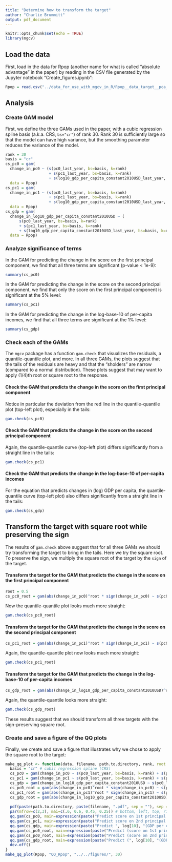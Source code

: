 ```yaml
---
title: "Determine how to transform the target"
author: "Charlie Brummitt"
output: pdf_document
---
```


```r
knitr::opts_chunk$set(echo = TRUE)
library(mgcv)
```

## Load the data

First, load in the data for Rpop (another name for what is called "absolute advantage" in the paper) by reading in the CSV file generated by the Jupyter notebook "Create_figures.ipynb":

```r
Rpop = read.csv("../data_for_use_with_mgcv_in_R/Rpop__data_target__pca_2__target_is_difference_True.csv", header=TRUE)
```

## Analysis

### Create GAM model

First, we define the three GAMs used in the paper, with a cubic regression spline basis (a.k.a. CRS, `bs="cr"`) of rank 30. Rank 30 is sufficiently large so that the model can have high variance, but the smoothing parameter reduces the variance of the model.

```r
rank = 30
basis = "cr"
cs_pc0 = gam(
  change_in_pc0 ~ (s(pc0_last_year, bs=basis, k=rank)
                   + s(pc1_last_year, bs=basis, k=rank)
                   + s(log10_gdp_per_capita_constant2010USD_last_year, bs=basis, k=rank)),
  data = Rpop)
cs_pc1 = gam(
  change_in_pc1 ~ (s(pc0_last_year, bs=basis, k=rank)
                   + s(pc1_last_year, bs=basis, k=rank)
                   + s(log10_gdp_per_capita_constant2010USD_last_year, bs=basis, k=rank)),
  data = Rpop)
cs_gdp = gam(
  change_in_log10_gdp_per_capita_constant2010USD ~ (
      s(pc0_last_year, bs=basis, k=rank)
      + s(pc1_last_year, bs=basis, k=rank)
      + s(log10_gdp_per_capita_constant2010USD_last_year, bs=basis, k=rank)),
  data = Rpop)
```

### Analyze significance of terms


In the GAM for predicting the change in the score on the first principal component, we find that all three terms are significant (p-value < 1e-9):
```r
summary(cs_pc0)
```

In the GAM for predicting the change in the score on the second principal component, we find that only the score on the first principal component is significant at the 5% level:
```r
summary(cs_pc1)
```

In the GAM for predicting the change in the log-base-10 of per-capita incomes, we find that all three terms are significant at the 1% level:
```r
summary(cs_gdp)
```

### Check each of the GAMs

The `mgcv` package has a function `gam.check` that visualizes the residuals, a quantile-quantile plot, and more. In all three GAMs, the plots suggest that the tails of the residuals are heavy and that the "sholders" are narrow (compared to a normal distribution). These plots suggest that may want to apply (1/4)th root or square root to the response.

#### Check the GAM that predicts the change in the score on the first principal component

Notice in particular the deviation from the red line in the quantile-quantile plot (top-left plot), especially in the tails:

```r
gam.check(cs_pc0)
```

#### Check the GAM that predicts the change in the score on the second principal component

Again, the quantile-quantile curve (top-left plot) differs significantly from a straight line in the tails:

```r
gam.check(cs_pc1)
```

#### Check the GAM that predicts the change in the log-base-10 of per-capita incomes

For the equation that predicts changes in (log) GDP per capita, the quantile-quantile curve (top-left plot) also differs significantly from a straight line in the tails:

```r
gam.check(cs_gdp)
```


## Transform the target with square root while preserving the sign

The results of `gam.check` above suggest that for all three GAMs we should try transforming the target to bring in the tails. Here we try the square root. To preserve the sign, we multiply the square root of the target by the `sign` of the target.

#### Transform the target for the GAM that predicts the change in the score on the first principal component

```r
root = 0.5
cs_pc0_root = gam(abs(change_in_pc0)^root * sign(change_in_pc0) ~ s(pc0_last_year, bs=basis, k=rank) + s(pc1_last_year, bs=basis, k=rank) + s(log10_gdp_per_capita_constant2010USD_last_year, bs=basis, k=rank), data = Rpop)
```

Now the quantile-quantile plot looks much more straight:
```r
gam.check(cs_pc0_root)
```

#### Transform the target for the GAM that predicts the change in the score on the second principal component

```r
cs_pc1_root = gam(abs(change_in_pc1)^root * sign(change_in_pc1) ~ s(pc0_last_year, bs=basis, k=rank) + s(pc1_last_year, bs=basis, k=rank) + s(log10_gdp_per_capita_constant2010USD_last_year, bs=basis, k=rank), data = Rpop)
```

Again, the quantile-quantile plot now looks much more straight:
```r
gam.check(cs_pc1_root)
```

#### Transform the target for the GAM that predicts the change in the log-base-10 of per-capita incomes

```r
cs_gdp_root = gam(abs(change_in_log10_gdp_per_capita_constant2010USD)^root * sign(change_in_log10_gdp_per_capita_constant2010USD) ~ s(pc0_last_year, bs=basis, k=rank) + s(pc1_last_year, bs=basis, k=rank) + s(log10_gdp_per_capita_constant2010USD_last_year, bs=basis, k=rank), data = Rpop)
```

Again, the quantile-quantile looks more straight:
```r
gam.check(cs_gdp_root)
```


These results suggest that we should transform all three targets with the sign-preserving square root.

### Create and save a figure of the QQ plots

Finally, we create and save a figure that illustrates why we chose to apply the square root to the target:

```r
make_qq_plot <- function(data, filename, path.to.directory, rank, root = 0.5, title.font.size = 0.9) {
  basis = "cr" # cubic regression spline (CRS)
  cs_pc0 = gam(change_in_pc0 ~ s(pc0_last_year, bs=basis, k=rank) + s(pc1_last_year, bs=basis, k=rank) + s(log10_gdp_per_capita_constant2010USD_last_year, bs=basis, k=rank), data = data)
  cs_pc1 = gam(change_in_pc1 ~ s(pc0_last_year, bs=basis, k=rank) + s(pc1_last_year, bs=basis, k=rank) + s(log10_gdp_per_capita_constant2010USD_last_year, bs=basis, k=rank), data = data)
  cs_gdp = gam(change_in_log10_gdp_per_capita_constant2010USD ~ s(pc0_last_year, bs=basis, k=rank) + s(pc1_last_year, bs=basis, k=rank) + s(log10_gdp_per_capita_constant2010USD_last_year, bs=basis, k=rank), data = data)
  cs_pc0_root = gam(abs(change_in_pc0)^root * sign(change_in_pc0) ~ s(pc0_last_year, bs=basis, k=rank) + s(pc1_last_year, bs=basis, k=rank) + s(log10_gdp_per_capita_constant2010USD_last_year, bs=basis, k=rank), data = data)
  cs_pc1_root = gam(abs(change_in_pc1)^root * sign(change_in_pc1) ~ s(pc0_last_year, bs=basis, k=rank) + s(pc1_last_year, bs=basis, k=rank) + s(log10_gdp_per_capita_constant2010USD_last_year, bs=basis, k=rank), data = data)
  cs_gdp_root = gam(abs(change_in_log10_gdp_per_capita_constant2010USD)^root * sign(change_in_log10_gdp_per_capita_constant2010USD) ~ s(pc0_last_year, bs=basis, k=rank) + s(pc1_last_year, bs=basis, k=rank) + s(log10_gdp_per_capita_constant2010USD_last_year, bs=basis, k=rank), data = data)
  
  pdf(paste(path.to.directory, paste(filename, ".pdf", sep = ""), sep = ""), width=6.8, height=4)
  par(mfrow=c(2,3), mai=c(.6, 0.6, 0.45, 0.25)) # bottom, left, top, right
  qq.gam(cs_pc0, main=expression(paste("Predict score on 1st principal component")), cex.main=title.font.size)
  qq.gam(cs_pc1, main=expression(paste("Predict score on 2nd principal component")), cex.main=title.font.size)
  qq.gam(cs_gdp, main=expression(paste("Predict ", log[10], "(GDP per capita)")), cex.main=title.font.size)
  qq.gam(cs_pc0_root, main=expression(paste("Predict (score on 1st principal comp.)"^(1/2))), cex.main=title.font.size)
  qq.gam(cs_pc0_root, main=expression(paste("Predict (score on 2nd principal comp.)"^(1/2))), cex.main=title.font.size)
  qq.gam(cs_gdp_root, main=expression(paste("Predict (", log[10], "(GDP per capita))"^(1/2))), cex.main=title.font.size)
  dev.off()
}
make_qq_plot(Rpop, "QQ_Rpop", "../../figures/", 30)
```